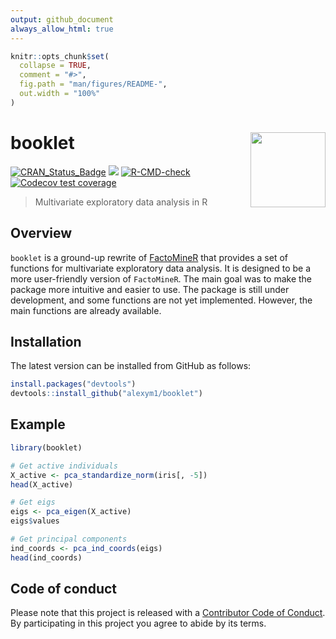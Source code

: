 ---
output: github_document
always_allow_html: true
---

<!-- README.md is generated from README.Rmd. Please edit that file -->

```{r, include = FALSE}
knitr::opts_chunk$set(
  collapse = TRUE,
  comment = "#>",
  fig.path = "man/figures/README-",
  out.width = "100%"
)
```

# booklet <a href=#><img src='man/figures/sticker.png' align="right" width="120" /></a>

<!-- badges: start -->
[![CRAN_Status_Badge](https://www.r-pkg.org/badges/version/booklet)](https://cran.r-project.org/package=booklet)
![](https://img.shields.io/badge/github%20version-1.0.0-green.svg)
[![R-CMD-check](https://github.com/alexym1/booklet/actions/workflows/R-CMD-check.yaml/badge.svg)](https://github.com/alexym1/booklet/actions/workflows/R-CMD-check.yaml)
[![Codecov test coverage](https://codecov.io/gh/alexym1/booklet/branch/master/graph/badge.svg)](https://app.codecov.io/gh/alexym1/booklet?branch=master)
<!-- badges: end -->

> Multivariate exploratory data analysis in R


## Overview
`booklet` is a ground-up rewrite of [FactoMineR](https://github.com/husson/FactoMineR/tree/master) that provides a set of functions for multivariate exploratory data analysis. It is designed to be a more user-friendly version of `FactoMineR`. The main goal was to make the package more intuitive and easier to use. The package is still under development, and some functions are not yet implemented. However, the main functions are already available.


## Installation

The latest version can be installed from GitHub as follows: 

```{r eval = FALSE}
install.packages("devtools")
devtools::install_github("alexym1/booklet")
```

## Example

```{r, message = FALSE, warning = FALSE}
library(booklet)

# Get active individuals
X_active <- pca_standardize_norm(iris[, -5])
head(X_active)
```

```{r, message = FALSE, warning = FALSE}
# Get eigs
eigs <- pca_eigen(X_active)
eigs$values
```

```{r, message = FALSE, warning = FALSE}
# Get principal components
ind_coords <- pca_ind_coords(eigs)
head(ind_coords)
```


## Code of conduct

Please note that this project is released with a [Contributor Code of Conduct](https://alexym1.github.io/booklet/CONTRIBUTING.html). By participating in this project you agree to abide by its terms.

